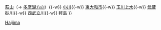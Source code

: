 {{鐵道路線
|模板名稱 = 拜島線
|名稱 = [[File:SeibuRailway mark.svg|18px|西武鐵道|link=西武鐵道]] <small>[[西武鐵道]]</small> [[拜島線]] [[File:SeibuShinjuku.svg|18px|SS]]
|代表色 = #00a6bf
|車站列表 = （[[Template:新宿線 (西武鐵道)|西武新宿方向]] ←）[[小平站|小平]]{{-w}} [[萩山站|萩山]]（→ [[Template:多摩湖線|多摩湖方向]]）{{-w}} [[小川站 (東京都)|小川]]{{-w}} [[東大和市站|東大和市]]{{-w}} [[玉川上水站|玉川上水]]{{-w}} [[武藏砂川站|武藏砂川]]{{-w}} [[西武立川站|西武立川]]{{-w}} [[拜島站|拜島]]
}}<noinclude>[[Category:西武鐵道路線模板|Haijima]]</noinclude>